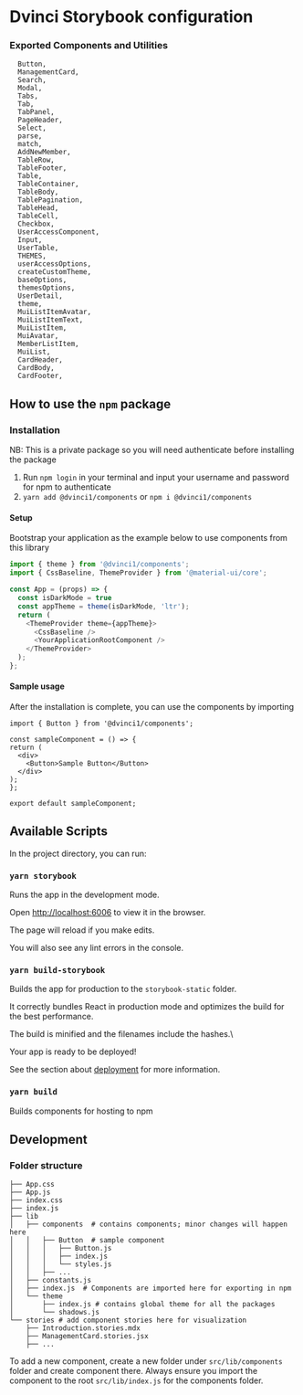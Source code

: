 
<Meta title="Introduction" />

<style>{`
  .subheading {
    --mediumdark: '#999999';
    font-weight: 900;
    font-size: 13px;
    color: #999;
    letter-spacing: 6px;
    line-height: 24px;
    text-transform: uppercase;
    margin-bottom: 12px;
    margin-top: 40px;
  }

  .link-list {
    display: grid;
    grid-template-columns: 1fr;
    grid-template-rows: 1fr 1fr;
    row-gap: 10px;
  }

  @media (min-width: 620px) {
    .link-list {
      row-gap: 20px;
      column-gap: 20px;
      grid-template-columns: 1fr 1fr;
    }
  }

  @media all and (-ms-high-contrast:none) {
  .link-list {
      display: -ms-grid;
      -ms-grid-columns: 1fr 1fr;
      -ms-grid-rows: 1fr 1fr;
    }
  }

  .link-item {
    display: block;
    padding: 20px 30px 20px 15px;
    border: 1px solid #00000010;
    border-radius: 5px;
    transition: background 150ms ease-out, border 150ms ease-out, transform 150ms ease-out;
    color: #333333;
    display: flex;
    align-items: flex-start;
  }

  .link-item:hover {
    border-color: #1EA7FD50;
    transform: translate3d(0, -3px, 0);
    box-shadow: rgba(0, 0, 0, 0.08) 0 3px 10px 0;
  }

  .link-item:active {
    border-color: #1EA7FD;
    transform: translate3d(0, 0, 0);
  }

  .link-item strong {
    font-weight: 700;
    display: block;
    margin-bottom: 2px;
  }

  .link-item img {
    height: 40px;
    width: 40px;
    margin-right: 15px;
    flex: none;
  }

  .link-item span {
    font-size: 14px;
    line-height: 20px;
  }

  .tip {
    display: inline-block;
    border-radius: 1em;
    font-size: 11px;
    line-height: 12px;
    font-weight: 700;
    background: #E7FDD8;
    color: #66BF3C;
    padding: 4px 12px;
    margin-right: 10px;
    vertical-align: top;
  }

  .tip-wrapper {
    font-size: 13px;
    line-height: 20px;
    margin-top: 40px;
    margin-bottom: 40px;
  }

  .tip-wrapper code {
    font-size: 12px;
    display: inline-block;
  }


`}</style>

# Dvinci Storybook configuration

### Exported Components and Utilities

```
  Button,
  ManagementCard,
  Search,
  Modal,
  Tabs,
  Tab,
  TabPanel,
  PageHeader,
  Select,
  parse,
  match,
  AddNewMember,
  TableRow,
  TableFooter,
  Table,
  TableContainer,
  TableBody,
  TablePagination,
  TableHead,
  TableCell,
  Checkbox,
  UserAccessComponent,
  Input,
  UserTable,
  THEMES,
  userAccessOptions,
  createCustomTheme,
  baseOptions,
  themesOptions,
  UserDetail,
  theme,
  MuiListItemAvatar,
  MuiListItemText,
  MuiListItem,
  MuiAvatar,
  MemberListItem,
  MuiList,
  CardHeader,
  CardBody,
  CardFooter,
```

## How to use the `npm` package



### Installation

NB: This is a private package so you will need authenticate before installing the package

 1. Run `npm login` in your terminal and input your username and password for npm to authenticate
 2. ```yarn add @dvinci1/components```  or ```npm i @dvinci1/components```

#### Setup
Bootstrap your application as the example below to use components from this library

```js
import { theme } from '@dvinci1/components';
import { CssBaseline, ThemeProvider } from '@material-ui/core';

const App = (props) => {
  const isDarkMode = true
  const appTheme = theme(isDarkMode, 'ltr');
  return (
    <ThemeProvider theme={appTheme}>
      <CssBaseline />
      <YourApplicationRootComponent />
    </ThemeProvider>
  );
};
```

#### Sample usage
After the installation is complete, you can use the components by importing
  ```import React from 'react';
import { Button } from '@dvinci1/components';

const sampleComponent = () => {
  return (
    <div>
      <Button>Sample Button</Button>
    </div>
  );
};

export default sampleComponent;
```


## Available Scripts



In the project directory, you can run:



### `yarn storybook`



Runs the app in the development mode.

Open [http://localhost:6006](http://localhost:6006) to view it in the browser.



The page will reload if you make edits.

You will also see any lint errors in the console.




### `yarn build-storybook`



Builds the app for production to the `storybook-static` folder.

It correctly bundles React in production mode and optimizes the build for the best performance.



The build is minified and the filenames include the hashes.\

Your app is ready to be deployed!



See the section about [deployment](https://facebook.github.io/create-react-app/docs/deployment) for more information.



### `yarn build`



Builds components for hosting to npm

## Development
### Folder structure
```
├── App.css
├── App.js
├── index.css
├── index.js
├── lib
│   ├── components  # contains components; minor changes will happen here
│   │   ├── Button  # sample component
│   │   │   ├── Button.js
│   │   │   ├── index.js
│   │   │   └── styles.js
│   │   ├── ...
│   ├── constants.js
│   ├── index.js  # Components are imported here for exporting in npm
│   └── theme
│       ├── index.js # contains global theme for all the packages
│       └── shadows.js
└── stories # add component stories here for visualization
    ├── Introduction.stories.mdx
    ├── ManagementCard.stories.jsx
    ├── ...
```

To add a new component, create a new folder under `src/lib/components` folder and create component there. Always ensure you import the component to the root `src/lib/index.js` for the components folder.
